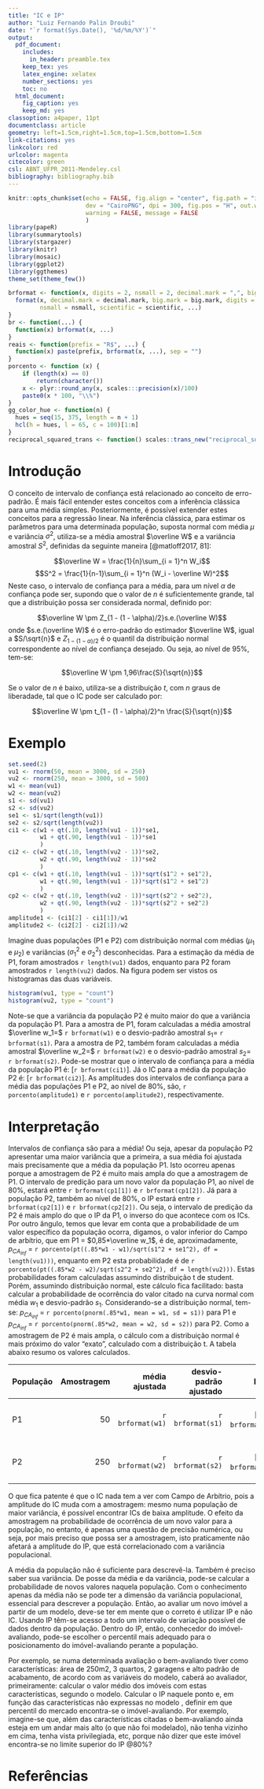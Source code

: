 ```yaml
---
title: "IC e IP"
author: "Luiz Fernando Palin Droubi"
date: "`r format(Sys.Date(), '%d/%m/%Y')`"
output:
  pdf_document: 
    includes:
      in_header: preamble.tex
    keep_tex: yes
    latex_engine: xelatex
    number_sections: yes
    toc: no
  html_document:
    fig_caption: yes
    keep_md: yes
classoption: a4paper, 11pt
documentclass: article
geometry: left=1.5cm,right=1.5cm,top=1.5cm,bottom=1.5cm
link-citations: yes
linkcolor: red
urlcolor: magenta
citecolor: green
csl: ABNT_UFPR_2011-Mendeley.csl
bibliography: bibliography.bib
---
```


```r
knitr::opts_chunk$set(echo = FALSE, fig.align = "center", fig.path = "images/",
                      dev = "CairoPNG", dpi = 300, fig.pos = "H", out.width = "45%",
                      warning = FALSE, message = FALSE
                      )
library(papeR)
library(summarytools)
library(stargazer)
library(knitr)
library(mosaic)
library(ggplot2)
library(ggthemes)
theme_set(theme_few())
```

```r
brformat <- function(x, digits = 2, nsmall = 2, decimal.mark = ",", big.mark = ".", scientific = FALSE, ...) {
  format(x, decimal.mark = decimal.mark, big.mark = big.mark, digits = digits, 
         nsmall = nsmall, scientific = scientific, ...)
}
br <- function(...) {
  function(x) brformat(x, ...)
}
reais <- function(prefix = "R$", ...) {
  function(x) paste(prefix, brformat(x, ...), sep = "")
}
porcento <- function (x) {
    if (length(x) == 0) 
        return(character())
    x <- plyr::round_any(x, scales:::precision(x)/100)
    paste0(x * 100, "\\%")
}
gg_color_hue <- function(n) {
  hues = seq(15, 375, length = n + 1)
  hcl(h = hues, l = 65, c = 100)[1:n]
}
reciprocal_squared_trans <- function() scales::trans_new("reciprocal_squared", function(x) x^(-2), function(x) x^(-.5))
```

# Introdução

O conceito de intervalo de confiança está relacionado ao conceito de erro-padrão. É mais fácil entender estes conceitos com a inferência clássica para uma média simples. Posteriormente, é possível extender estes conceitos para a regressão linear. Na inferência clássica, para estimar os parâmetros para uma determinada população, suposta normal com média $\mu$ e variância $\sigma^2$, utiliza-se a média amostral $\overline W$ e a variância amostral $S^2$, definidas da seguinte maneira [@matloff2017, 81]:

$$\overline W = \frac{1}{n}\sum_{i = 1}^n W_i$$
$$S^2 = \frac{1}{n-1}\sum_{i = 1}^n (W_i - \overline W)^2$$
Neste caso, o intervalo de confiança para a média, para um nível $\alpha$ de confiança  pode ser, supondo que o valor de $n$ é suficientemente grande, tal que a distribuição possa ser considerada normal, definido por:

$$\overline W \pm Z_{1 - (1 - \alpha)/2}s.e.(\overline W)$$
onde $s.e.(\overline W)$ é o erro-padrão do estimador $\overline W$, igual a $S/\sqrt{n}$ e $Z_{1 - (1 - \alpha)/2}$ é o quantil da distribuição normal correspondente ao nível de confiança desejado. Ou seja, ao nível de 95%, tem-se:

$$\overline W \pm 1,96\frac{S}{\sqrt{n}}$$

Se o valor de $n$ é baixo, utiliza-se a distribuição $t$, com $n$ graus de liberadade, tal que o IC pode ser calculado por:

$$\overline W \pm t_{1 - (1 - \alpha)/2}^n \frac{S}{\sqrt{n}}$$

# Exemplo

```r
set.seed(2)
vu1 <- rnorm(50, mean = 3000, sd = 250)
vu2 <- rnorm(250, mean = 3000, sd = 500)
w1 <- mean(vu1)
w2 <- mean(vu2)
s1 <- sd(vu1)
s2 <- sd(vu2)
se1 <- s1/sqrt(length(vu1))
se2 <- s2/sqrt(length(vu2))
ci1 <- c(w1 + qt(.10, length(vu1 - 1))*se1, 
         w1 + qt(.90, length(vu1 - 1))*se1
         )
ci2 <- c(w2 + qt(.10, length(vu2 - 1))*se2, 
         w2 + qt(.90, length(vu2 - 1))*se2
         )
cp1 <- c(w1 + qt(.10, length(vu1 - 1))*sqrt(s1^2 + se1^2),
         w1 + qt(.90, length(vu1 - 1))*sqrt(s1^2 + se1^2)
         )
cp2 <- c(w2 + qt(.10, length(vu2 - 1))*sqrt(s2^2 + se2^2),
         w2 + qt(.90, length(vu2 - 1))*sqrt(s2^2 + se2^2)
         )
amplitude1 <- (ci1[2] - ci1[1])/w1
amplitude2 <- (ci2[2] - ci2[1])/w2
```

Imagine duas populações (P1 e P2) com distribuição normal com médias ($\mu_1$ e $\mu_2$) e variâncias ($\sigma^2_1$ e $\sigma^2_2$) desconhecidas. Para a estimação da média de P1, foram amostrados `r length(vu1)` dados, enquanto para P2 foram amostrados `r length(vu2)` dados. Na figura \ref{fig:hist} podem ser vistos os histogramas das duas variáveis.

```r
histogram(vu1, type = "count")
histogram(vu2, type = "count")
```

Note-se que a variância da população P2 é muito maior do que a variância da população P1. Para a amostra de P1, foram calculadas a média amostral $\overline w_1=$ `r brformat(w1)` e o desvio-padrão amostral $s_1=$ `r brformat(s1)`. Para a amostra de P2, também foram calculadas a média amostral $\overline w_2=$ `r brformat(w2)` e o desvio-padrão amostral $s_2=$ `r brformat(s2)`. Pode-se mostrar que o intervalo de confiança para a média da população P1 é: [`r brformat(ci1)`]. Já o IC para a média da população P2 é: [`r brformat(ci2)`]. As amplitudes dos intervalos de confiança para a média das populações P1 e P2, ao nível de 80%, são, `r porcento(amplitude1)` e `r porcento(amplitude2)`, respectivamente. 

# Interpretação

Intervalos de confiança são para a média! Ou seja, apesar da população P2 apresentar uma maior variância que a primeira, a sua média foi ajustada mais precisamente que a média da população P1. Isto ocorreu apenas porque a amostragem de P2 é muito mais ampla do que a amostragem de P1. O intervalo de predição para um novo valor da população P1, ao nível de 80%, estará entre `r brformat(cp1[1])` e `r brformat(cp1[2])`. Já para a população P2, também ao nível de 80%, o IP estará entre `r brformat(cp2[1])` e `r brformat(cp2[2])`. Ou seja, o intervalo de predição da P2 é mais amplo do que o IP da P1, o inverso do que acontece com os ICs. Por outro ângulo, temos que levar em conta que a probabilidade de um valor específico da população ocorra, digamos, o valor inferior do Campo de arbítrio, que em P1 = $0,85*\overline w_1$, é de, aproximadamente, $p_{CA_{inf}}$ = `r porcento(pt((.85*w1 - w1)/sqrt(s1^2 + se1^2), df = length(vu1)))`, enquanto em P2 esta probabilidade é de `r porcento(pt((.85*w2 - w2)/sqrt(s2^2 + se2^2), df = length(vu2)))`. Estas probabilidades foram calculadas assumindo distribuição t de student. Porém, assumindo distribuição normal, este cálculo fica facilitado: basta calcular a probabilidade de ocorrência do valor citado na curva normal com média $w_1$ e desvio-padrão $s_1$. Considerando-se a distribuição normal, tem-se: $p_{CA_{inf}}$ = `r porcento(pnorm(.85*w1, mean = w1, sd = s1))` para P1 e $p_{CA_{inf}}$ = `r porcento(pnorm(.85*w2, mean = w2, sd = s2))` para P2. Como a amostragem de P2 é mais ampla, o cálculo com a distribuição normal é mais próximo do valor "exato", calculado com a distribuição t. A tabela abaixo resumo os valores calculados.

|População| Amostragem  | média ajustada  | desvio-padrão ajustado  | IC                  | IP                  | $p_{CAinf}$                                                         |
|:--------|------------:|----------------:|------------------------:|:-------------------:|:-------------------:|--------------------------------------------------------------------:|
| P1      | 50          | `r brformat(w1)`| `r brformat(s1)`        | [`r brformat(ci1)`] | [`r brformat(cp1)`] |`r porcento(pt((.85*w1 - w1)/sqrt(s1^2 + se1^2), df = length(vu1)))` |
| P2      | 250         | `r brformat(w2)`| `r brformat(s2)`        | [`r brformat(ci2)`] | [`r brformat(cp2)`] |`r porcento(pt((.85*w2 - w2)/sqrt(s2^2 + se2^2), df = length(vu2)))` |

O que fica patente é que o IC nada tem a ver com Campo de Arbítrio, pois a amplitude do IC muda com a amostragem: mesmo numa população de maior variância, é possível encontrar ICs de baixa amplitude. O efeito da amostragem na probabilidade de ocorrência de um novo valor para a população, no entanto, é apenas uma questão de precisão numérica, ou seja, por mais preciso que possa ser a amostragem, isto praticamente não afetará a amplitude do IP, que está correlacionado com a variância populacional.

A média da população não é suficiente para descrevê-la. Também é preciso saber sua variância. De posse da média e da variância, pode-se calcular a probabilidade de novos valores naquela população. Com o conhecimento apenas da média não se pode ter a dimensão da variância populacional, essencial para descrever a população. Então, ao avaliar um novo imóvel a partir de um modelo, deve-se ter em mente que o correto é utilizar IP e não IC. Usando IP têm-se acesso a todo um intervalo de variação possível de dados dentro da população. Dentro do IP, então, conhecedor do imóvel-avaliando, pode-se escolher o percentil mais adequado para o posicionamento do imóvel-avaliando perante a população.

Por exemplo, se numa determinada avaliação o bem-avaliando tiver como características: área de 250m2, 3 quartos, 2 garagens e alto padrão de acabamento, de acordo com as variáveis do modelo, caberá ao avaliador, primeiramente: calcular o valor médio dos imóveis com estas características, segundo o modelo. Calcular o IP naquele ponto e, em função das características não expressas no modelo , definir em que percentil do mercado encontra-se o imóvel-avaliando. Por exemplo, imagine-se que, além das características citadas o bem-avaliando ainda esteja em um andar mais alto (o que não foi modelado), não tenha vizinho em cima, tenha vista privilegiada, etc, porque não dizer que este imóvel encontra-se no limite superior do IP \@80%?



# Referências {-}

